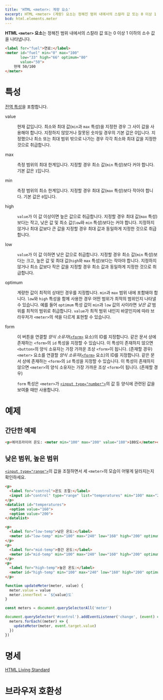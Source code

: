 ```yaml
---
title: 'HTML <meter>: 계량 요소'
excerpt: HTML <meter> (계량) 요소는 정해진 범위 내에서의 스칼라 값 또는 0 이상 1 이하의 소수 값을 나타냅니다.
bcd: html.elements.meter
---
```


**HTML `<meter>` 요소**는 정해진 범위 내에서의 스칼라 값 또는 0 이상 1 이하의 소수 값을 나타냅니다.

<HTMLDemo height={40}>

```html
<label for="fuel">연료:</label>
<meter id="fuel" min="0" max="100"
       low="33" high="66" optimum="80"
       value="50">
    현재 50/100
</meter>
```

</HTMLDemo>

# 특성

[전역 특성](/docs/Web/HTML/Global_attributes)을 포함합니다.

<dl>
<Term>value</Term>
<dd>

현재 값입니다. 최소와 최대 값(`min`과 `max` 특성)을 지정한 경우 그 사이 값을 사용해야 합니다. 지정하지 않았거나 잘못된 숫자일 경우의 기본 값은 0입니다. 지정했으나 최소 또는 최대 범위 밖으로 나가는 경우 각각 최소와 최대 값을 지정한 것으로 취급합니다.

</dd>

<Term>max</Term>
<dd>

측정 범위의 최대 한계입니다. 지정할 경우 최소 값(`min` 특성)보다 커야 합니다. 기본 값은 `1`입니다.

</dd>

<Term>min</Term>
<dd>

측정 범위의 최소 한계입니다. 지정할 경우 최대 값(`max` 특성)보다 작아야 합니다. 기본 값은 `0`입니다.

</dd>

<Term>high</Term>
<dd>

`value`가 이 값 이상이면 높은 값으로 취급합니다. 지정할 경우 최대 값(`max` 특성)보다는 작고, 낮은 값 및 최소 값(`low`와 `min` 특성)보다는 커야 합니다. 지정하지 않거나 최대 값보다 큰 값을 지정할 경우 최대 값과 동일하게 지정한 것으로 취급합니다.

</dd>

<Term>low</Term>
<dd>

`value`가 이 값 이하면 낮은 값으로 취급합니다. 지정할 경우 최소 값(`min` 특성)보다는 크고, 높은 값 및 최대 값(`high`와 `max` 특성)보다는 작아야 합니다. 지정하지 않거나 최소 값보다 작은 값을 지정할 경우 최소 값과 동일하게 지정한 것으로 취급합니다.

</dd>

<Term>optimum</Term>
<dd>

계량한 값이 최적의 상태인 경우를 지정합니다. `min`과 `max` 범위 내에 포함돼야 합니다. `low`와 `high` 특성을 함께 사용한 경우 어떤 범위가 최적의 범위인지 나타낼 수 있습니다. 예를 들어 `optimum` 특성 값이 `min`과 `low` 값의 사이라면 _낮은 값_ 범위를 최적의 범위로 취급합니다. `value`가 최적 범위 내인지 바깥인지에 따라 브라우저가 `<meter>`의 색을 다르게 표현할 수 있습니다.

</dd>

<Term>form</Term>
<dd>

이 버튼을 연결할 _양식 소유자_([`<form>`](./form) 요소)의 ID를 지정합니다. 같은 문서 상에 존재하는 `<form>`의 `id` 특성을 지정할 수 있습니다. 이 특성이 존재하지 않으면 `<button>`의 양식 소유자는 가장 가까운 조상 `<form>`이 됩니다. (존재할 경우)
`<meter>` 요소를 연결할 _양식 소유자_([`<form>`](./form) 요소)의 ID를 지정합니다. 같은 문서 상에 존재하는 `<form>`의 `id` 특성을 지정할 수 있습니다. 이 특성이 존재하지 않으면 `<meter>`의 양식 소유자는 가장 가까운 조상 `<form>`이 됩니다. (존재할 경우)

`form` 특성은 `<meter>`가 [`<input type="number">`](https://developer.mozilla.org/en-US/docs/Web/HTML/Element/input/number)의 값 등 양식에 관련된 값을 보여줄 때만 사용합니다.

</dd>
</dl>

# 예제

## 간단한 예제

```html name=simple
<p>에어프라이어 온도: <meter min="100" max="200" value="180">180도</meter></p>
```

<LiveExample name="simple" height={40} />

## 낮은 범위, 높은 범위

[`<input type="range">`](https://developer.mozilla.org/en-US/docs/Web/HTML/Element/input/range)의 값을 조절하면서 세 `<meter>`의 모습이 어떻게 달라지는지 확인하세요.

```html name=range
<p>
  <label for="control">온도 조절:</label>
  <input id="control" type="range" list="temperatures" min="100" max="240" value="180">
</p>
<datalist id="temperatures">
  <option value="160">
  <option value="200">
</datalist>

<p>
  <label for="low-temp">낮은 온도:</label>
  <meter id="low-temp" min="100" max="240" low="160" high="200" optimum="140" value="180">180도</meter>
</p>
<p>
  <label for="mid-temp">중간 온도:</label>
  <meter id="mid-temp" min="100" max="240" low="160" high="200" optimum="180" value="180">180도</meter>
</p>
<p>
  <label for="high-temp">높은 온도:</label>
  <meter id="high-temp" min="100" max="240" low="160" high="200" optimum="220" value="180">180도</meter>
</p>
```

```js name=range
function updateMeter(meter, value) {
  meter.value = value
  meter.innerText = `${value}도`
}

const meters = document.querySelectorAll('meter')

document.querySelector('#control').addEventListener('change', (event) => {
  meters.forEach((meter) => {
    updateMeter(meter, event.target.value)
  })
})
```

<LiveExample name="range" height={160} />

# 명세

[HTML Living Standard](https://html.spec.whatwg.org/multipage/form-elements.html#the-meter-element)

# 브라우저 호환성

<BrowserCompat data={bcd} />

<!-- # 같이 보기

- 독립 콘텐츠 컨테이너: [`<progress>`](./progress) -->
